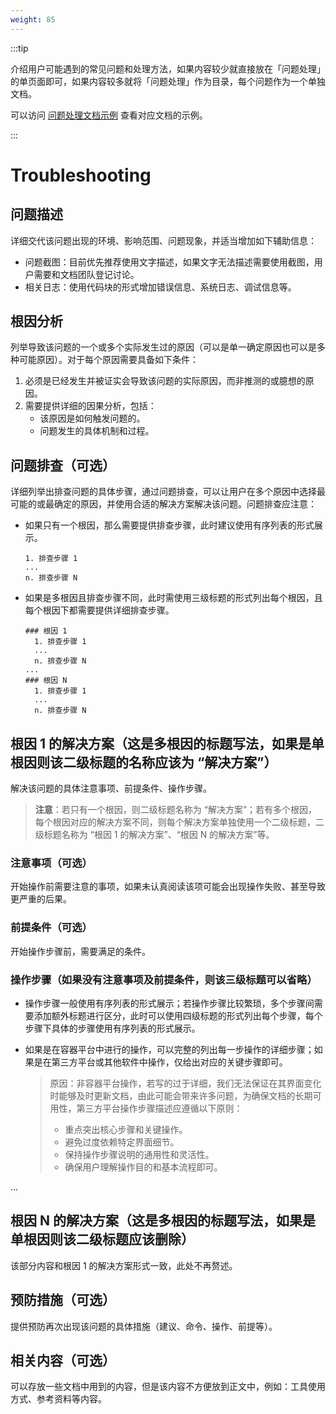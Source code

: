 ```yaml
---
weight: 85
---
```


:::tip

介绍用户可能遇到的常见问题和处理方法，如果内容较少就直接放在「问题处理」的单页面即可，如果内容较多就将「问题处理」作为目录，每个问题作为一个单独文档。

可以访问 [问题处理文档示例](https://product-doc-guide.alauda.cn/template/trouble_shooting/example.html) 查看对应文档的示例。

:::

# Troubleshooting

## 问题描述

详细交代该问题出现的环境、影响范围、问题现象，并适当增加如下辅助信息：

- 问题截图：目前优先推荐使用文字描述，如果文字无法描述需要使用截图，用户需要和文档团队登记讨论。
- 相关日志：使用代码块的形式增加错误信息、系统日志、调试信息等。

## 根因分析

列举导致该问题的一个或多个实际发生过的原因（可以是单一确定原因也可以是多种可能原因）。对于每个原因需要具备如下条件：

1. 必须是已经发生并被证实会导致该问题的实际原因，而非推测的或臆想的原因。
2. 需要提供详细的因果分析，包括：
   - 该原因是如何触发问题的。
   - 问题发生的具体机制和过程。

## 问题排查（可选）

详细列举出排查问题的具体步骤，通过问题排查，可以让用户在多个原因中选择最可能的或最确定的原因，并使用合适的解决方案解决该问题。问题排查应注意：

- 如果只有一个根因，那么需要提供排查步骤，此时建议使用有序列表的形式展示。

  ```
  1. 排查步骤 1
  ...
  n. 排查步骤 N
  ```

- 如果是多根因且排查步骤不同，此时需使用三级标题的形式列出每个根因，且每个根因下都需要提供详细排查步骤。
  ```
  ### 根因 1
    1. 排查步骤 1
    ...
    n. 排查步骤 N
  ...
  ### 根因 N
    1. 排查步骤 1
    ...
    n. 排查步骤 N
  ```

## 根因 1 的解决方案（这是多根因的标题写法，如果是单根因则该二级标题的名称应该为 “解决方案”）

解决该问题的具体注意事项、前提条件、操作步骤。

> **注意**：若只有一个根因，则二级标题名称为 “解决方案”；若有多个根因，每个根因对应的解决方案不同，则每个解决方案单独使用一个二级标题，二级标题名称为 “根因 1 的解决方案”、“根因 N 的解决方案”等。

### 注意事项（可选）

开始操作前需要注意的事项，如果未认真阅读该项可能会出现操作失败、甚至导致更严重的后果。

### 前提条件（可选）

开始操作步骤前，需要满足的条件。

### 操作步骤（如果没有注意事项及前提条件，则该三级标题可以省略）

- 操作步骤一般使用有序列表的形式展示；若操作步骤比较繁琐，多个步骤间需要添加额外标题进行区分，此时可以使用四级标题的形式列出每个步骤，每个步骤下具体的步骤使用有序列表的形式展示。
- 如果是在容器平台中进行的操作，可以完整的列出每一步操作的详细步骤；如果是在第三方平台或其他软件中操作，仅给出对应的关键步骤即可。

  > 原因：非容器平台操作，若写的过于详细，我们无法保证在其界面变化时能够及时更新文档，由此可能会带来许多问题，为确保文档的长期可用性，第三方平台操作步骤描述应遵循以下原则：
  >
  > - 重点突出核心步骤和关键操作。
  > - 避免过度依赖特定界面细节。
  > - 保持操作步骤说明的通用性和灵活性。
  > - 确保用户理解操作目的和基本流程即可。

...

## 根因 N 的解决方案（这是多根因的标题写法，如果是单根因则该二级标题应该删除）

该部分内容和根因 1 的解决方案形式一致，此处不再赘述。

## 预防措施（可选）

提供预防再次出现该问题的具体措施（建议、命令、操作、前提等）。

## 相关内容（可选）

可以存放一些文档中用到的内容，但是该内容不方便放到正文中，例如：工具使用方式、参考资料等内容。